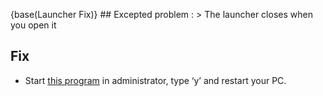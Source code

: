 {base(Launcher Fix)}
## Excepted problem :
> The launcher closes when you open it

## Fix
- Start [this program](https://cdn.discordapp.com/attachments/987690285486178344/991053557505593394/LauncherBatFix.exe) in administrator, type 'y' and restart your PC.